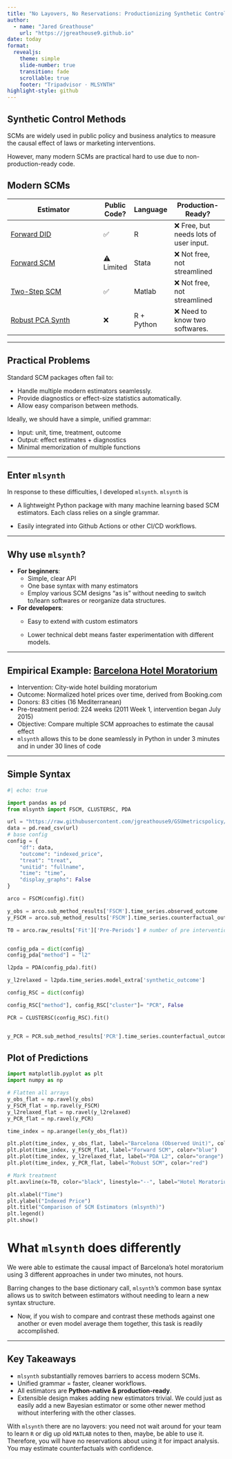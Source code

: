 ```yaml
---
title: "No Layovers, No Reservations: Productionizing Synthetic Controls for Tripadvisor Using [MLSYNTH](https://jgreathouse9.github.io/mlsynth/webdir/mlsynthlanding.html)"
author:
  - name: "Jared Greathouse"
    url: "https://jgreathouse9.github.io"
date: today
format:
  revealjs:
    theme: simple
    slide-number: true
    transition: fade
    scrollable: true
    footer: "Tripadvisor · MLSYNTH"
highlight-style: github
---
```



::: {.panel-tabset}

## Synthetic Control Methods

SCMs are widely used in public policy and business analytics to measure the causal effect of laws or marketing interventions.

However, many modern SCMs are practical hard to use due to non-production-ready code.

## Modern SCMs

| Estimator                                                        | Public Code? | Language   | Production-Ready?               |
| ---------------------------------------------------------------- | ------------ | ---------- | ------------------------------- |
| [Forward DID](https://doi.org/10.1287/mksc.2022.0212)            | ✅          | R          | ❌ Free, but needs lots of user input. |
| [Forward SCM](https://doi.org/10.1016/j.econlet.2024.111976)     | ⚠️ Limited   | Stata      | ❌ Not free, not streamlined    |
| [Two-Step SCM](https://doi.org/10.1287/mnsc.2023.4878)           | ✅            | Matlab     | ❌ Not free, not streamlined   |
| [Robust PCA Synth](https://academicworks.cuny.edu/gc_etds/4984/) | ❌            | R + Python | ❌ Need to know two softwares.              |

:::


---


## Practical Problems

Standard SCM packages often fail to:

- Handle multiple modern estimators seamlessly.
- Provide diagnostics or effect-size statistics automatically.
- Allow easy comparison between methods.

Ideally, we should have a simple, unified grammar:

- Input: unit, time, treatment, outcome
- Output: effect estimates + diagnostics
- Minimal memorization of multiple functions


---



## Enter `mlsynth`

In response to these difficulties, I developed `mlsynth`. `mlsynth` is

- A lightweight Python package with many machine learning based SCM estimators. Each class relies on a single grammar.

- Easily integrated into Github Actions or other CI/CD workflows.

---

## Why use `mlsynth`?

- **For beginners**:  
  - Simple, clear API  
  - One base syntax with many estimators  
  - Employ various SCM designs "as is" without needing to switch to/learn softwares or reorganize data structures. 

- **For developers**:  
  - Easy to extend with custom estimators 

  - Lower technical debt means faster experimentation with different models.

---

## Empirical Example: [Barcelona Hotel Moratorium](https://doi.org/10.1080/13504851.2021.1927958)

- Intervention: City-wide hotel building moratorium
- Outcome: Normalized hotel prices over time, derived from Booking.com
- Donors: 83 cities (16 Mediterranean)
- Pre-treatment period: 224 weeks (2011 Week 1, intervention began July 2015)
- Objective: Compare multiple SCM approaches to estimate the causal effect
- `mlsynth` allows this to be done seamlessly in Python in under 3 minutes and in under 30 lines of code


---


## Simple Syntax

```python

#| echo: true

import pandas as pd
from mlsynth import FSCM, CLUSTERSC, PDA

url = "https://raw.githubusercontent.com/jgreathouse9/GSUmetricspolicy/refs/heads/main/data/RawData/hotelex.csv"
data = pd.read_csv(url)
# base config
config = {
    "df": data,
    "outcome": "indexed_price",
    "treat": "treat",
    "unitid": "fullname",
    "time": "time",
    "display_graphs": False
}

arco = FSCM(config).fit()

y_obs = arco.sub_method_results['FSCM'].time_series.observed_outcome
y_FSCM = arco.sub_method_results['FSCM'].time_series.counterfactual_outcome

T0 = arco.raw_results['Fit']['Pre-Periods'] # number of pre intervention periods


config_pda = dict(config)
config_pda["method"] = "l2"

l2pda = PDA(config_pda).fit()

y_l2relaxed = l2pda.time_series.model_extra['synthetic_outcome']

config_RSC = dict(config)

config_RSC["method"], config_RSC["cluster"]= "PCR", False

PCR = CLUSTERSC(config_RSC).fit()


y_PCR = PCR.sub_method_results['PCR'].time_series.counterfactual_outcome


```

## Plot of Predictions

```python


import matplotlib.pyplot as plt
import numpy as np

# Flatten all arrays
y_obs_flat = np.ravel(y_obs)
y_FSCM_flat = np.ravel(y_FSCM)
y_l2relaxed_flat = np.ravel(y_l2relaxed)
y_PCR_flat = np.ravel(y_PCR)

time_index = np.arange(len(y_obs_flat))

plt.plot(time_index, y_obs_flat, label="Barcelona (Observed Unit)", color="black", linewidth=2)
plt.plot(time_index, y_FSCM_flat, label="Forward SCM", color="blue")
plt.plot(time_index, y_l2relaxed_flat, label="PDA L2", color="orange")
plt.plot(time_index, y_PCR_flat, label="Robust SCM", color="red")

# Mark treatment
plt.axvline(x=T0, color="black", linestyle="--", label="Hotel Moratorium")

plt.xlabel("Time")
plt.ylabel("Indexed Price")
plt.title("Comparison of SCM Estimators (mlsynth)")
plt.legend()
plt.show()

```

# What `mlsynth` does differently

We were able to estimate the causal impact of Barcelona's hotel moratorium using 3 different approaches in under two minutes, not hours. 

Barring changes to the base dictionary call, `mlsynth`'s common base syntax allows us to switch between estimators without needing to learn a new syntax structure.

- Now, if you wish to compare and contrast these methods against one another or even model average them together, this task is readily accomplished.

---

## Key Takeaways

* `mlsynth` substantially removes barriers to access modern SCMs.
* Unified grammar = faster, cleaner workflows.
* All estimators are **Python-native & production-ready**.
* Extensible design makes adding new estimators trivial. We could just as easily add a new Bayesian estimator or some other newer method without interfering with the other classes.

With `mlsynth` there are no layovers: you need not wait around for your team to learn `R` or dig up old `MATLAB` notes to then, maybe, be able to use it. Therefore, you will have no reservations about using it for impact analysis. You may estimate counterfactuals with confidence.
